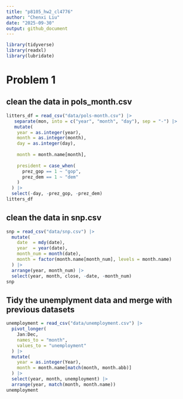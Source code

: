```yaml
---
title: "p8105_hw2_cl4776"
author: "Chenxi Liu"
date: "2025-09-30"
output: github_document
---
```


```r
library(tidyverse)
library(readxl)
library(lubridate)
```

# Problem 1

## clean the data in pols_month.csv

```r
litters_df = read_csv("data/pols-month.csv") |> 
   separate(mon, into = c("year", "month", "day"), sep = "-") |>
   mutate(
    year = as.integer(year),
    month = as.integer(month),
    day = as.integer(day),
   
    month = month.name[month],
  
    president = case_when(
      prez_gop == 1 ~ "gop",
      prez_dem == 1 ~ "dem"
    )
  ) |>
  select(-day, -prez_gop, -prez_dem)
litters_df
```

## clean the data in snp.csv

```r
snp = read_csv("data/snp.csv") |>
  mutate(
    date  = mdy(date),
    year  = year(date),
    month_num = month(date),
    month = factor(month.name[month_num], levels = month.name) 
  ) |>
  arrange(year, month_num) |>
  select(year, month, close, -date, -month_num)
snp
```

## Tidy the unemplyment data and merge with previous datasets

```r

unemployment = read_csv("data/unemployment.csv") |>
  pivot_longer(
    Jan:Dec, 
    names_to = "month", 
    values_to = "unemployment"
  ) |>
  mutate(
    year = as.integer(Year),
    month = month.name[match(month, month.abb)]
  ) |>
  select(year, month, unemployment) |>
  arrange(year, match(month, month.name))
unemployment
```

